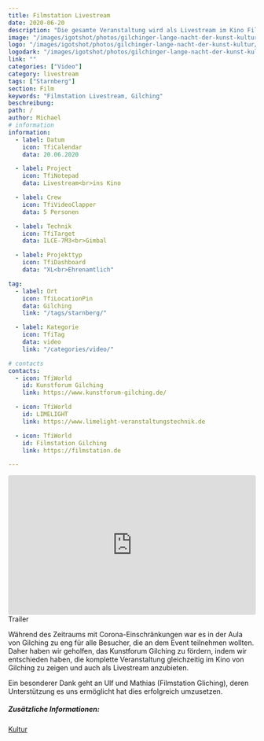 ```yaml
---
title: Filmstation Livestream
date: 2020-06-20
description: "Die gesamte Veranstaltung wird als Livestream im Kino Filmstation Gilching angeboten."
image: "/images/igotshot/photos/gilchinger-lange-nacht-der-kunst-kultur/kunst-kultur.jpg"
logo: "/images/igotshot/photos/gilchinger-lange-nacht-der-kunst-kultur/gilchinger-lange-nacht-der-kunst-kultur001.jpg"
logodark: "/images/igotshot/photos/gilchinger-lange-nacht-der-kunst-kultur/gilchinger-lange-nacht-der-kunst-kultur001.jpg"
link: ""
categories: ["Video"]
category: livestream
tags: ["Starnberg"]
section: Film
keywords: "Filmstation Livestream, Gilching"
beschreibung: 
path: /
author: Michael
# information
information:
  - label: Datum
    icon: TfiCalendar
    data: 20.06.2020

  - label: Project
    icon: TfiNotepad
    data: Livestream<br>ins Kino

  - label: Crew
    icon: TfiVideoClapper
    data: 5 Personen

  - label: Technik
    icon: TfiTarget
    data: ILCE-7M3<br>Gimbal

  - label: Projekttyp
    icon: TfiDashboard
    data: "XL<br>Ehrenamtlich"

tag:
  - label: Ort
    icon: TfiLocationPin
    data: Gilching
    link: "/tags/starnberg/"

  - label: Kategorie
    icon: TfiTag
    data: video
    link: "/categories/video/"

# contacts
contacts:
  - icon: TfiWorld
    id: Kunstforum Gilching
    link: https://www.kunstforum-gilching.de/

  - icon: TfiWorld
    id: LIMELIGHT
    link: https://www.limelight-veranstaltungstechnik.de

  - icon: TfiWorld
    id: Filmstation Gilching
    link: https://filmstation.de

---
```

<div class="pb-8">
          <div style="padding:56.25% 0 0 0;position:relative;">
            <iframe src="https://player.vimeo.com/video/428449179?badge=0&amp;autopause=0&amp;player_id=0&amp;app_id=58479" 
            frameborder="0" allow="autoplay; fullscreen; picture-in-picture; clipboard-write" 
            style="position:absolute;top:0;left:0;width:100%;height:100%;border-radius:4px;" 
            title="4. GILCHINGER Lange Nacht der Kunst und Kultur">
            </iframe></div><script src="https://player.vimeo.com/api/player.js"></script>
            <figcaption class="text-right text-sm">
              Trailer
            </figcaption>
         </div> 
<p class="pb-8">Während des Zeitraums mit Corona-Einschränkungen war es in der Aula von Gilching zu eng für alle Besucher, die an dem Event teilnehmen wollten. Daher haben wir geholfen, das Kunstforum Gilching zu fördern, indem wir entschieden haben, die komplette Veranstaltung gleichzeitig im Kino von Gilching zu zeigen und auch als Livestream anzubieten.</p>
<p class="pb-8"> Ein besonderer Dank geht an Ulf und Mathias (Filmstation Gliching), deren Unterstützung es uns ermöglicht hat dies erfolgreich umzusetzen.</p>

  <div class="py-8">
    <div class="flex items-center">
      <h5 class="mr-3 mb-0 text-base font-primary font-medium whitespace-nowrap">
        Zusätzliche Informationen:
      </h5>
      <a
        class="text-base mx-2 border-2 border-video rounded-xl hover:text-white  hover:bg-video py-2 px-4 dark:border-video"
        href="/igotshot-photo/gilchinger-lange-nacht-der-kunst-kultur/"
        >
        Kultur
      </a>
    </div>
  </div>